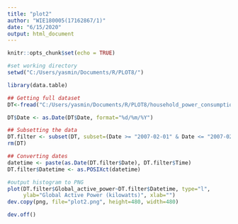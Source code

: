 ---
title: "plot2"
author: "WIE180005(17162867/1)"
date: "6/15/2020"
output: html_document
---

```{r setup, include=FALSE}
knitr::opts_chunk$set(echo = TRUE)
```

```{r plot2}
#set working directory
setwd("C:/Users/yasmin/Documents/R/PLOT8/")

library(data.table)

## Getting full dataset
DT<-fread("C:/Users/yasmin/Documents/R/PLOT8/household_power_consumption.txt", na.strings="?")

DT$Date <- as.Date(DT$Date, format="%d/%m/%Y")

## Subsetting the data
DT.filter <- subset(DT, subset=(Date >= "2007-02-01" & Date <= "2007-02-02"))
rm(DT)

## Converting dates
datetime <- paste(as.Date(DT.filter$Date), DT.filter$Time)
DT.filter$Datetime <- as.POSIXct(datetime)

#output histogram to PNG
plot(DT.filter$Global_active_power~DT.filter$Datetime, type="l",
     ylab="Global Active Power (kilowatts)", xlab="")
dev.copy(png, file="plot2.png", height=480, width=480)

dev.off()

```